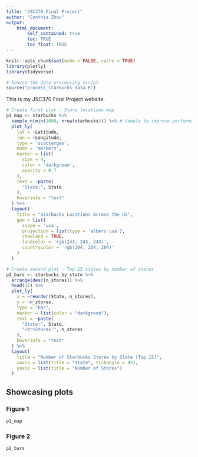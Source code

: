 ```yaml
---
title: "JSC370 Final Project"
author: "Cynthia Zhou"
output: 
    html_document:
        self_contained: true
        toc: TRUE
        toc_float: TRUE
---
```


```r
knitr::opts_chunk$set(echo = FALSE, cache = TRUE)
library(plotly)
library(tidyverse)

# Source the data processing script
source("process_starbucks_data.R")
```

This is my JSC370 Final Project website.

```r
# Create first plot - Store locations map
p1_map <- starbucks %>%
  sample_n(min(1000, nrow(starbucks))) %>% # Sample to improve performance
  plot_ly(
    lat = ~Latitude,
    lon = ~Longitude,
    type = 'scattergeo',
    mode = 'markers',
    marker = list(
      size = 4,
      color = 'darkgreen',
      opacity = 0.7
    ),
    text = ~paste(
      "State:", State
    ),
    hoverinfo = "text"
  ) %>%
  layout(
    title = "Starbucks Locations Across the US",
    geo = list(
      scope = 'usa',
      projection = list(type = 'albers usa'),
      showland = TRUE,
      landcolor = 'rgb(243, 243, 243)',
      countrycolor = 'rgb(204, 204, 204)'
    )
  )
```

```r
# Create second plot - Top 15 states by number of stores
p2_bars <- starbucks_by_state %>%
  arrange(desc(n_stores)) %>%
  head(15) %>%
  plot_ly(
    x = ~reorder(State, n_stores),
    y = ~n_stores,
    type = "bar",
    marker = list(color = "darkgreen"),
    text = ~paste(
      "State:", State,
      "<br>Stores:", n_stores
    ),
    hoverinfo = "text"
  ) %>%
  layout(
    title = "Number of Starbucks Stores by State (Top 15)",
    xaxis = list(title = "State", tickangle = 45),
    yaxis = list(title = "Number of Stores")
  )
```

## Showcasing plots {.tabset}

### Figure 1

```r
p1_map
```

### Figure 2

```r
p2_bars
```
